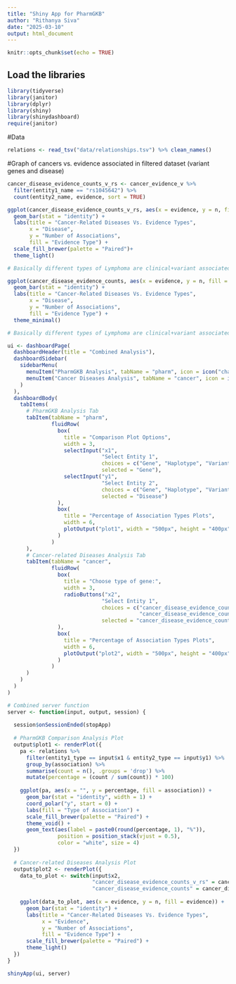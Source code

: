 ```yaml
---
title: "Shiny App for PharmGKB"
author: "Rithanya Siva"
date: "2025-03-10"
output: html_document
---
```


```r
knitr::opts_chunk$set(echo = TRUE)
```

## Load the libraries
```r
library(tidyverse)
library(janitor)
library(dplyr)
library(shiny)
library(shinydashboard)
require(janitor)
```

#Data
```r
relations <- read_tsv("data/relationships.tsv") %>% clean_names()
```


#Graph of cancers vs. evidence associated in filtered dataset (variant genes and disease)
```r
cancer_disease_evidence_counts_v_rs <- cancer_evidence_v %>% 
  filter(entity1_name == "rs1045642") %>% 
  count(entity2_name, evidence, sort = TRUE)

ggplot(cancer_disease_evidence_counts_v_rs, aes(x = evidence, y = n, fill = evidence)) +
  geom_bar(stat = "identity") +
  labs(title = "Cancer-Related Diseases Vs. Evidence Types",
       x = "Disease",
       y = "Number of Associations",
       fill = "Evidence Type") +
  scale_fill_brewer(palette = "Paired")+
  theme_light()

# Basically different types of Lymphoma are clinical+variant associated, and carcinoma is variant associated.
```

```r
ggplot(cancer_disease_evidence_counts, aes(x = evidence, y = n, fill = evidence)) +
  geom_bar(stat = "identity") +
  labs(title = "Cancer-Related Diseases Vs. Evidence Types",
       x = "Disease",
       y = "Number of Associations",
       fill = "Evidence Type") +
  theme_minimal()

# Basically different types of Lymphoma are clinical+variant associated, and carcinoma is variant associated.
```

```r
ui <- dashboardPage(
  dashboardHeader(title = "Combined Analysis"),
  dashboardSidebar(
    sidebarMenu(
      menuItem("PharmGKB Analysis", tabName = "pharm", icon = icon("chart-pie")),
      menuItem("Cancer Diseases Analysis", tabName = "cancer", icon = icon("chart-bar"))
    )
  ),
  dashboardBody(
    tabItems(
      # PharmGKB Analysis Tab
      tabItem(tabName = "pharm",
              fluidRow(
                box(
                  title = "Comparison Plot Options", 
                  width = 3,
                  selectInput("x1", 
                              "Select Entity 1", 
                              choices = c("Gene", "Haplotype", "Variant", "Disease", "Chemical"), 
                              selected = "Gene"),
                  selectInput("y1", 
                              "Select Entity 2", 
                              choices = c("Gene", "Haplotype", "Variant", "Disease", "Chemical"), 
                              selected = "Disease")
                ),
                box(
                  title = "Percentage of Association Types Plots", 
                  width = 6,
                  plotOutput("plot1", width = "500px", height = "400px")
                )
              )
      ),
      # Cancer-related Diseases Analysis Tab
      tabItem(tabName = "cancer",
              fluidRow(
                box(
                  title = "Choose type of gene:", 
                  width = 3,
                  radioButtons("x2", 
                              "Select Entity 1", 
                              choices = c("cancer_disease_evidence_counts_v_rs", 
                                          "cancer_disease_evidence_counts"), 
                              selected = "cancer_disease_evidence_counts_v_rs")
                ),
                box(
                  title = "Percentage of Association Types Plots", 
                  width = 6,
                  plotOutput("plot2", width = "500px", height = "400px")
                )
              )
      )
    )
  )
)

# Combined server function
server <- function(input, output, session) {
  
  session$onSessionEnded(stopApp)
  
  # PharmGKB Comparison Analysis Plot
  output$plot1 <- renderPlot({
    pa <- relations %>% 
      filter(entity1_type == input$x1 & entity2_type == input$y1) %>% 
      group_by(association) %>%
      summarise(count = n(), .groups = 'drop') %>%
      mutate(percentage = (count / sum(count)) * 100)
    
    ggplot(pa, aes(x = "", y = percentage, fill = association)) +
      geom_bar(stat = "identity", width = 1) +
      coord_polar("y", start = 0) +
      labs(fill = "Type of Association") +
      scale_fill_brewer(palette = "Paired") +
      theme_void() +
      geom_text(aes(label = paste0(round(percentage, 1), "%")),
                position = position_stack(vjust = 0.5),
                color = "white", size = 4)
  })
  
  # Cancer-related Diseases Analysis Plot
  output$plot2 <- renderPlot({
    data_to_plot <- switch(input$x2,
                           "cancer_disease_evidence_counts_v_rs" = cancer_disease_evidence_counts_v_rs,
                           "cancer_disease_evidence_counts" = cancer_disease_evidence_counts)
    
    ggplot(data_to_plot, aes(x = evidence, y = n, fill = evidence)) +
      geom_bar(stat = "identity") +
      labs(title = "Cancer-Related Diseases Vs. Evidence Types",
           x = "Evidence",
           y = "Number of Associations",
           fill = "Evidence Type") +
      scale_fill_brewer(palette = "Paired") +
      theme_light()
  })
}

shinyApp(ui, server)
```

